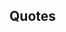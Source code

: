 ==Quotes==
{{Ship/Quotes
|Introduction = 
|Introduction/En = 
|Introduction/Note = 

|Library = 
|Library/En = 
|Library/Note = 

|Secretary 1 = 
|Secretary 1/En = 
|Secretary 1/Note = 

|Secretary 2 = 
|Secretary 2/En = 
|Secretary 2/Note = 

|Secretary 3 = 
|Secretary 3/En = 
|Secretary 3/Note = 

|Idle = 
|Idle/En = 
|Idle/Note = 

|Secretary Married = 
|Secretary Married/En = 
|Secretary Married/Note = 

|Wedding = 
|Wedding/En = 
|Wedding/Note = 

|Looking At Scores = 
|Looking At Scores/En = 
|Looking At Scores/Note = 

|Joining A Fleet = 
|Joining A Fleet/En = 
|Joining A Fleet/Note = 

|Equipment 1 = 
|Equipment 1/En = 
|Equipment 1/Note = 

|Equipment 2 = 
|Equipment 2/En = 
|Equipment 2/Note = 

|Equipment 3 = 
|Equipment 3/En = 
|Equipment 3/Note = 

|Supply = 
|Supply/En = 
|Supply/Note = 

|Docking Minor = 
|Docking Minor/En = 
|Docking Minor/Note = 

|Docking Major = 
|Docking Major/En = 
|Docking Major/Note = 

|Docking Complete = 
|Docking Complete/En = 
|Docking Complete/Note = 

|Construction = 
|Construction/En = 
|Construction/Note = 

|Returning From Sortie = 
|Returning From Sortie/En = 
|Returning From Sortie/Note = 

|Starting A Sortie = 
|Starting A Sortie/En = 
|Starting A Sortie/Note = 

|Battle Start = 
|Battle Start/En = 
|Battle Start/Note = 

|Attack = 
|Attack/En = 
|Attack/Note = 

|Night Battle = 
|Night Battle/En = 
|Night Battle/Note = 

|Night Attack = 
|Night Attack/En = 
|Night Attack/Note = 

|MVP = 
|MVP/En = 
|MVP/Note = 

|Minor Damage 1 = 
|Minor Damage 1/En = 
|Minor Damage 1/Note = 

|Minor Damage 2 = 
|Minor Damage 2/En = 
|Minor Damage 2/Note = 

|Major Damage = 
|Major Damage/En = 
|Major Damage/Note = 

|Sunk = 
|Sunk/En = 
|Sunk/Note = 
}}
<!--
===Hourly Notifications===
{{Ship/Hourly|migrated=true|Form=Kai
|00JP = 
|00EN = 
|00Note = 
|01JP = 
|01EN = 
|01Note = 
|02JP = 
|02EN = 
|02Note = 
|03JP = 
|03EN = 
|03Note = 
|04JP = 
|04EN = 
|04Note = 
|05JP = 
|05EN = 
|05Note = 
|06JP = 
|06EN = 
|06Note = 
|07JP = 
|07EN = 
|07Note = 
|08JP = 
|08EN = 
|08Note = 
|09JP = 
|09EN = 
|09Note = 
|10JP = 
|10EN = 
|10Note = 
|11JP = 
|11EN = 
|11Note = 
|12JP = 
|12EN = 
|12Note = 
|13JP = 
|13EN = 
|13Note = 
|14JP = 
|14EN = 
|14Note = 
|15JP = 
|15EN = 
|15Note = 
|16JP = 
|16EN = 
|16Note = 
|17JP = 
|17EN = 
|17Note = 
|18JP = 
|18EN = 
|18Note = 
|19JP = 
|19EN = 
|19Note = 
|20JP = 
|20EN = 
|20Note = 
|21JP = 
|21EN = 
|21Note = 
|22JP = 
|22EN = 
|22Note = 
|23JP = 
|23EN = 
|23Note = 
}}
===Seasonal Quotes===
{{Ship/SeasonalQuotes}}
-->